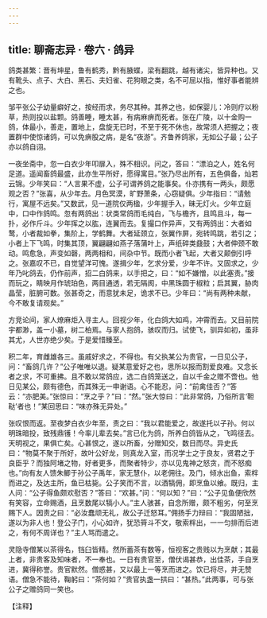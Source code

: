 ```yaml
---
---
---
```

title: 聊斋志异 · 卷六 · 鸽异
---

鸽类甚繁：晋有坤星，鲁有鹤秀，黔有腋蝶，梁有翻跳，越有诸尖，皆异种也。又有靴头、点子、大白、黑石、夫妇雀、花狗眼之类，名不可屈以指，惟好事者能辨之也。

邹平张公子幼量癖好之，按经而求，务尽其种。其养之也，如保婴儿：冷则疗以粉草，热则投以盐颗。鸽善睡，睡太甚，有病麻痹而死者。张在广陵，以十金购一鸽，体最小，善走，置地上，盘旋无已时，不至于死不休也，故常须人把握之；夜置群中使惊诸鸽，可以免痹股之病，是名“夜游”。齐鲁养鸽家，无如公子最；公子亦以鸽自诩。

一夜坐斋中，忽一白衣少年叩扉入，殊不相识。问之，答曰：“漂泊之人，姓名何足道。遥闻畜鸽最盛，此亦生平所好，愿得寓目。”张乃尽出所有，五色俱备，灿若云锦。少年笑曰：“人言果不虚，公子可谓养鸽之能事矣。仆亦携有一两头，颇愿观之否？”张喜，从少年去。月色冥漠，旷野萧条，心窃疑俱。少年指曰：“请勉行，寓屋不远矣。”又数武，见一道院仅两楹，少年握手入，昧无灯火。少年立庭中，口中作鸽鸣。忽有两鸽出：状类常鸽而毛纯白，飞与檐齐，且鸣且斗，每一扑，必作斤斗。少年挥之以肱，连翼而去。复撮口作异声，又有两鸽出：大者如鹜，小者裁如拳，集阶上，学鹤舞。大者延颈立，张翼作屏，宛转鸣跳，若引之；小者上下飞鸣，时集其顶，翼翩翩如燕子落蒲叶上，声纸碎类鼗鼓；大者伸颈不敢动。鸣愈急，声变如磬，两两相和，间杂中节。既而小者飞起，大者又颠倒引呼之。张嘉叹不已，自觉望洋可愧。遂揖少年，乞求分爱，少年不许。又固求之，少年乃叱鸽去，仍作前声，招二白鸽来，以手把之，曰：“如不嫌憎，以此塞责。”接而玩之，睛映月作琥珀色，两目通透，若无隔阂，中黑珠圆于椒粒；启其翼，胁肉晶莹，脏腑可数。张甚奇之，而意犹未足，诡求不已。少年曰：“尚有两种未献，今不敢复请观矣。”

方竞论间，家人燎麻炬入寻主人。回视少年，化白鸽大如鸡，冲霄而去。又目前院宇都渺，盖一小墓，树二柏焉。与家人抱鸽，骇叹而归。试使飞，驯异如初，虽非其尤，人世亦绝少矣。于是爱惜臻至。

积二年，育雌雄各三。虽戚好求之，不得也。有父执某公为贵官，一日见公子，问：“畜鸽几许？”公子唯唯以退。疑某意爱好之也，思所以报而割爱良难。又念长者之求，不可重拂。且不敢以常鸽应，选二白鸽笼送之，自以千金之赠不啻也。他日见某公，颇有德色，而其殊无一申谢语。心不能忍，问：“前禽佳否？”答云：“亦肥美。”张惊曰：“烹之乎？”曰：“然。”张大惊曰：“此非常鸽，乃俗所言‘靼鞑’者也！”某回思曰：“味亦殊无异处。”

张叹恨而返。至夜梦白衣少年至，责之曰：“我以君能爱之，故遂托以子孙。何以明珠暗投，致残鼎镬！今率儿辈去矣。”言已化为鸽，所养白鸽皆从之，飞鸣径去。天明视之，果俱亡矣。心甚恨之，遂以所畜，分赠知交，数日而尽。异史氏曰：“物莫不聚于所好，故叶公好龙，则真龙入室，而况学士之于良友，贤君之于良臣乎？而独阿堵之物，好者更多，而聚者特少，亦以见鬼神之怒贪，而不怒痴也。”向有友人馈朱鲫于孙公子禹年，家无慧仆，以老佣往。及门，倾水出鱼，索柈而进之，及达主所，鱼已枯毙。公子笑而不言，以酒犒佣，即烹鱼以飨。既归，主人问：“公子得鱼颇欢慰否？”答曰：“欢甚。”问：“何以知？”曰：“公子见鱼便欣然有笑容，立命赐酒，且烹数尾以犒小人。”主人骇甚，自念所赠，颇不粗劣，何至烹赐下人。因责之曰：“必汝蠢顽无礼，故公子迁怒耳。”佣扬手力辩曰：“我固陋拙，遂以为非人也！登公子门，小心如许，犹恐筲斗不文，敬索柈出，一一匀排而后进之，有何不周详也？”主人骂而遣之。

灵隐寺僧某以茶得名，铛臼皆精。然所蓄茶有数等，恒视客之贵贱以为烹献；其最上者，非贵客及知味者，不一奉也。一日有贵官至，僧伏谒甚恭，出佳茶，手自烹进，冀得称誉。贵官默然。僧惑甚，又以最上一等烹而进之。饮已将尽，并无赞语。僧急不能待，鞠躬曰：“茶何如？”贵官执盏一拱曰：“甚热。”此两事，可与张公子之赠鸽同一笑也。

【注释】


